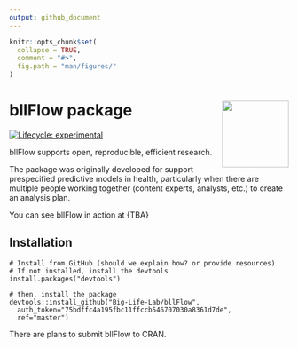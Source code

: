```yaml
---
output: github_document
---
```


```r
knitr::opts_chunk$set(
  collapse = TRUE,
  comment = "#>",
  fig.path = "man/figures/"
)
```
<!-- README.md is generated from README.Rmd. Please edit that file -->


# bllFlow package <img src="man/figures/pbl-sticker.png" align="right" alt="" width="120" />

[![Lifecycle: experimental](https://img.shields.io/badge/lifecycle-experimental-orange.svg)](https://www.tidyverse.org/lifecycle/#experimental)

bllFlow supports open, reproducible, efficient research. 

The package was originally developed for support prespecified predictive models in health, particularly when there are multiple people working together (content experts, analysts, etc.) to create an analysis plan. 

You can see bllFlow in action at {TBA} 
<!-- [https://big-life-lab.github.io/bllFlow-bookdown/](https://big-life-lab.github.io/bllFlow-bookdown/). -->

## Installation
```
# Install from GitHub (should we explain how? or provide resources)
# If not installed, install the devtools
install.packages("devtools")

# then, install the package
devtools::install_github("Big-Life-Lab/bllFlow", 
  auth_token="75bdffc4a195fbc11ffccb546707030a8361d7de",
  ref="master")
```
There are plans to submit bllFlow to CRAN.